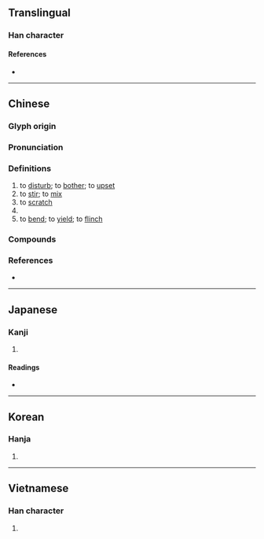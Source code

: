 {{also|挠}}
{{character info/new}}
==Translingual==

===Han character===
{{Han char|rn=64|rad=手|as=12|sn=15|four=54011|canj=QGGU|ids=⿰扌堯}}

====References====
* {{Han ref|kx=0454.080|dkj=12698|dj=0803.240|hdz=31952.140|uh=6493|ud=25747|bh=BCB8|bd=48312}}

----

==Chinese==
{{zh-forms|s=挠}}

===Glyph origin===
{{Han etym}}

===Pronunciation===
{{zh-pron
|m=náo
|c=naau4,naau5,naau6
|mn=qz:lâu/xm,zz:nâu/xm,zz:nāu/tw,xm,zz:lā/tw,zz:ngiáu
|mn_note=lâu/nâu/nāu - literary; lā - vernacular
|mc=y
|oc=y
|cat=v
}}

===Definitions===
{{zh-hanzi}}

# to [[disturb]]; to [[bother]]; to [[upset]]
# to [[stir]]; to [[mix]]
# to [[scratch]]
# {{zh-alt-form|鬧|[[noisy]]}}
# to [[bend]]; to [[yield]]; to [[flinch]]

===Compounds===
{{zh-der|不屈不撓|以指撓沸|刺撓|堅毅不撓|守正不撓|屈撓|心癢難撓|抓抓撓撓|抓撓|抓撓兒|抓耳撓腮|持正不撓|摧撓|撓北|撓折|撓擾|撓癢癢|撓直為曲|撓秧|撓節|撓辭|撓鉤|撓頭|撧耳撓腮|撾撓|撾耳撓腮|曲撓|氣鼓撓刀|沮撓|百折不撓|神色不撓|臨危不撓|自撓|色撓|阻撓|馬撓子}}

===References===
* {{R:yue:Hanzi}}

----

==Japanese==

===Kanji===
{{ja-kanji|grade=|rs=手12}}

# {{defn|lang=ja|sort=手12}}

====Readings====
* {{ja-readings|on=[[どう]] (dō), [[こう]] (kō), [[じょう]] (jō)|kun=[[たわめる]] (tawameru), [[みだれる]] (midareru), [[みだす]] (midasu)}}

----

==Korean==

===Hanja===
{{ko-hanja|hangeul=요|eumhun=|rv=yo|mr=yo|y=yo}}

# {{defn|lang=ko|sort=手12}}

----

==Vietnamese==

===Han character===
{{vi-readings|rs=手12|hanviet=[[nhéo]], [[nạo]], [[não]], [[ngoéo]]}}

# {{defn|lang=vi|sort=手12}}